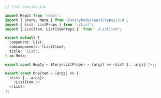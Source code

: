```ts
// List.stories.tsx

import React from 'react';
import { Story, Meta } from '@storybook/react/types-6-0';
import { List, ListProps } from './List';
import { ListItem, ListItemProps }  from './ListItem';

export default {
  component: List,
  subcomponents: [ListItem],
  title: 'List',
} as Meta;

export const Empty = Story<ListProps> = (args) => <List {...args} />;;

export const OneItem = (args) => (
  <List {...args}>
    <ListItem />
  </List>
);
```